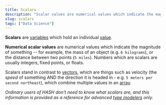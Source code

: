 ```yaml
---
title: Scalars
description: "Scalar values are numerical values which indicate the magnitude of something - for example the mass of an object or distance between two points."
slug: scalars
tags: ["Data Science"]
---
```


**Scalars** are [variables](/glossary/variables) which hold an individual [value](/glossary/values).

**Numerical scalar values** are numerical values which indicate the magnitude of something -- for example, the mass of an object (e.g. `6 kilograms`), or the distance between two points (`5 miles`). Numbers which are scalars are usually integers, fixed points, or floats.

Scalars stand in contrast to [vectors](/glossary/vectors), which are things such as velocity (the _speed_ of something AND the direction it is headed in - e.g. `5 meters per second northeast`), which combine multiple values in an [array](/glossary/arrays).

_Ordinary users of HASH don't need to know what scalars are, and this information is provided as a reference for advanced [type modelers](/guide/types) only._
